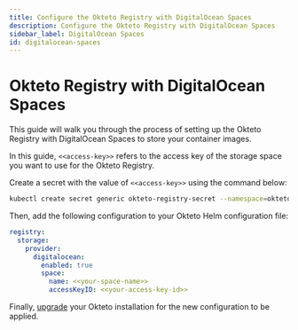 ```yaml
---
title: Configure the Okteto Registry with DigitalOcean Spaces
description: Configure the Okteto Registry with DigitalOcean Spaces
sidebar_label: DigitalOcean Spaces
id: digitalocean-spaces
---
```


# Okteto Registry with DigitalOcean Spaces

This guide will walk you through the process of setting up the Okteto Registry with DigitalOcean Spaces to store your container images.

In this guide, `<<access-key>>` refers to the access key of the storage space you want to use for the Okteto Registry.

Create a secret with the value of `<<access-key>>` using the command below:

```bash
kubectl create secret generic okteto-registry-secret --namespace=okteto --from-literal=secretKey=<<access-key>>
```

Then, add the following configuration to your Okteto Helm configuration file:

```yaml
registry:
  storage:
    provider:
      digitalocean:
        enabled: true
        space:
          name: <<your-space-name>>
          accessKeyID: <<your-access-key-id>>
```

Finally, [upgrade](self-hosted/manage/upgrade.mdx) your Okteto installation for the new configuration to be applied.
